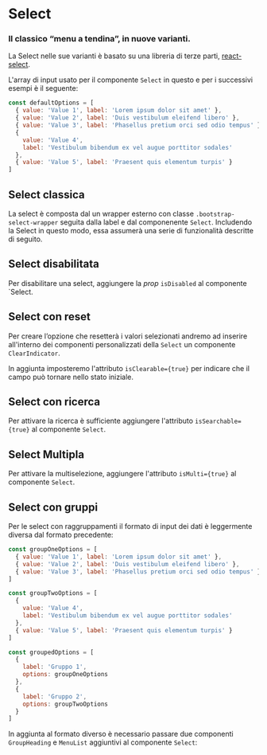 

<Meta title="Documentazione/Form/Select" />

# Select
### Il classico “menu a tendina”, in nuove varianti.

La Select nelle sue varianti è basato su una libreria di terze parti, [react-select](https://react-select.com/).

L'array di input usato per il componente `Select` in questo e per i successivi esempi è il seguente:

```js
const defaultOptions = [
  { value: 'Value 1', label: 'Lorem ipsum dolor sit amet' },
  { value: 'Value 2', label: 'Duis vestibulum eleifend libero' },
  { value: 'Value 3', label: 'Phasellus pretium orci sed odio tempus' },
  {
    value: 'Value 4',
    label: 'Vestibulum bibendum ex vel augue porttitor sodales'
  },
  { value: 'Value 5', label: 'Praesent quis elementum turpis' }
]
```

## Select classica

La select è composta dal un wrapper esterno con classe `.bootstrap-select-wrapper` seguita dalla label e dal componenente `Select`. Includendo la Select in questo modo, essa assumerà una serie di funzionalità descritte di seguito.

<Canvas>
    <Story id="componenti-form-select--select-classica" />
</Canvas>

## Select disabilitata

Per disabilitare una select, aggiungere la *prop* `isDisabled` al componente `Select.

<Canvas>
    <Story id="componenti-form-select--select-disabilitata" />
</Canvas>

## Select con reset

Per creare l’opzione che resetterà i valori selezionati andremo ad inserire all'interno dei componenti personalizzati della `Select` un componente `ClearIndicator`.

In aggiunta imposteremo l'attributo `isClearable={true}` per indicare che il campo può tornare nello stato iniziale.

<Canvas>
    <Story id="componenti-form-select--select-con-reset" />
</Canvas>

## Select con ricerca

Per attivare la ricerca è sufficiente aggiungere l'attributo `isSearchable={true}` al componente `Select`.

<Canvas>
    <Story id="componenti-form-select--select-con-ricerca" />
</Canvas>

## Select Multipla

Per attivare la multiselezione, aggiungere l'attributo `isMulti={true}` al componente `Select`.

<Canvas>
    <Story id="componenti-form-select--select-multipla" />
</Canvas>

## Select con gruppi

Per le select con raggruppamenti il formato di input dei dati è leggermente diversa dal formato precedente:

```js
const groupOneOptions = [
  { value: 'Value 1', label: 'Lorem ipsum dolor sit amet' },
  { value: 'Value 2', label: 'Duis vestibulum eleifend libero' },
  { value: 'Value 3', label: 'Phasellus pretium orci sed odio tempus' }
]

const groupTwoOptions = [
  {
    value: 'Value 4',
    label: 'Vestibulum bibendum ex vel augue porttitor sodales'
  },
  { value: 'Value 5', label: 'Praesent quis elementum turpis' }
]

const groupedOptions = [
  {
    label: 'Gruppo 1',
    options: groupOneOptions
  },
  {
    label: 'Gruppo 2',
    options: groupTwoOptions
  }
]
```

In aggiunta al formato diverso è necessario passare due componenti `GroupHeading` e `MenuList` aggiuntivi al componente `Select`:

<Canvas>
    <Story id="componenti-form-select--select-con-gruppi" />
</Canvas>